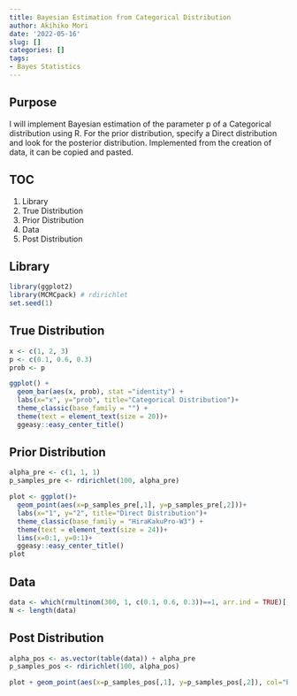 ```yaml
---
title: Bayesian Estimation from Categorical Distribution
author: Akihiko Mori
date: '2022-05-16'
slug: []
categories: []
tags: 
- Bayes Statistics
---
```


## Purpose
I will implement Bayesian estimation of the parameter p of a Categorical distribution using R. 
For the prior distribution, specify a Direct distribution and look for the posterior distribution. 
Implemented from the creation of data, it can be copied and pasted.

## TOC
1. Library
2. True Distribution
3. Prior Distribution
4. Data
5. Post Distribution

## Library
```r
library(ggplot2)
library(MCMCpack) # rdirichlet
set.seed(1)
```

## True Distribution
```r
x <- c(1, 2, 3)
p <- c(0.1, 0.6, 0.3)
prob <- p

ggplot() + 
  geom_bar(aes(x, prob), stat ="identity") +
  labs(x="x", y="prob", title="Categorical Distribution")+
  theme_classic(base_family = "") +
  theme(text = element_text(size = 20))+
  ggeasy::easy_center_title()
```


## Prior Distribution
```r
alpha_pre <- c(1, 1, 1)
p_samples_pre <- rdirichlet(100, alpha_pre)

plot <- ggplot()+
  geom_point(aes(x=p_samples_pre[,1], y=p_samples_pre[,2]))+
  labs(x="1", y="2", title="Direct Distribution")+
  theme_classic(base_family = "HiraKakuPro-W3") +
  theme(text = element_text(size = 24))+
  lims(x=0:1, y=0:1)+
  ggeasy::easy_center_title()
plot
```

## Data
```r
data <- which(rmultinom(300, 1, c(0.1, 0.6, 0.3))==1, arr.ind = TRUE)[,1]
N <- length(data)
```

## Post Distribution
```r
alpha_pos <- as.vector(table(data)) + alpha_pre
p_samples_pos <- rdirichlet(100, alpha_pos)

plot + geom_point(aes(x=p_samples_pos[,1], y=p_samples_pos[,2]), col="blue")
```

